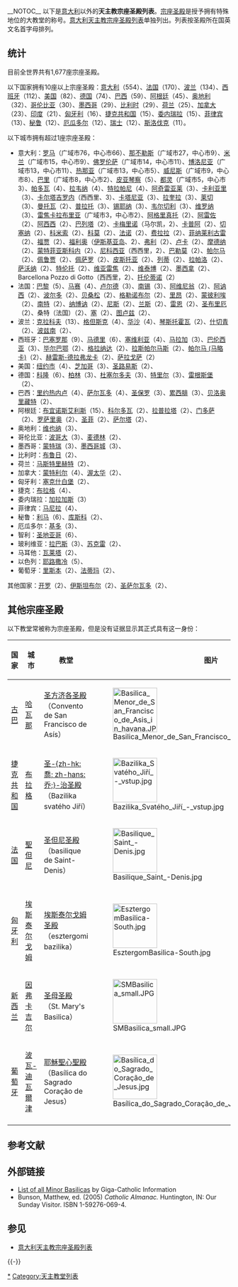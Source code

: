 {{Unreferenced|time=2020-04-11T18:07:59+00:00}}
__NOTOC__
以下是[[意大利|意大利]]以外的'''天主教宗座圣殿列表'''。[[巴西利卡|宗座圣殿]]是授予拥有特殊地位的大教堂的称号。[[意大利天主教宗座圣殿列表|意大利天主教宗座圣殿列表]]单独列出。列表按圣殿所在国英文名首字母排列。

{{Main|天主教宗座圣殿列表/A-E}}
{{Main|天主教宗座圣殿列表/F-M}}
{{Main|天主教宗座圣殿列表/N-Z}}

==统计==
目前全世界共有1,677座宗座圣殿。

以下国家拥有10座以上宗座圣殿：[[意大利|意大利]]（554）、[[法国|法国]]（170）、[[波兰|波兰]]（134）、[[西班牙|西班牙]]（112）、[[美国|美国]]（82）、[[德国|德国]]（74）、[[巴西|巴西]]（59）、[[阿根廷|阿根廷]]（45）、[[奥地利|奥地利]]（32）、[[哥伦比亚|哥伦比亚]]（30）、[[墨西哥|墨西哥]]（29）、[[比利时|比利时]]（29）、[[荷兰|荷兰]]（25）、[[加拿大|加拿大]]（23）、[[印度|印度]]（21）、[[匈牙利|匈牙利]]（16）、[[捷克共和国|捷克共和国]]（15）、[[委内瑞拉|委内瑞拉]]（15）、[[菲律宾|菲律宾]]（13）、[[秘鲁|秘鲁]]（12）、[[厄瓜多尔|厄瓜多尔]]（12）、[[瑞士|瑞士]]（12）、[[斯洛伐克|斯洛伐克]]（11）。

以下城市拥有超过1座宗座圣殿：
*意大利：[[罗马|罗马]]（广域市76，中心市66）、[[那不勒斯|那不勒斯]]（广域市27，中心市9）、[[米兰|米兰]]（广域市15，中心市9）、[[佛罗伦萨|佛罗伦萨]]（广域市14，中心市11）、[[博洛尼亚|博洛尼亚]]（广域市13，中心市11）、[[热那亚|热那亚]]（广域市13，中心市5）、[[威尼斯|威尼斯]]（广域市9，中心市8）、[[巴里|巴里]]（广域市8，中心市2）、[[皮亚琴察|皮亚琴察]]（5）、[[都灵|都灵]]（广域市5，中心市3）、[[帕多瓦|帕多瓦]]（4）、[[拉韦纳|拉韦纳]]（4）、[[特拉帕尼|特拉帕尼]]（4）、[[阿奇雷亚莱|阿奇雷亚莱]]（3）、[[卡利亚里|卡利亚里]]（3）、[[卡尔塔吉罗内|卡尔塔吉罗内]]（西西里、3）、[[卡塔尼亚|卡塔尼亚]]（3）、[[拉奎拉|拉奎拉]]（3）、[[莱切|莱切]]（3）、[[曼托瓦|曼托瓦]]（2）、[[普拉托|普拉托]]（3）、[[锡耶纳|锡耶纳]]（3）、[[韦尔切利|韦尔切利]]（3）、[[维罗纳|维罗纳]]（3）、[[雷焦卡拉布里亚|雷焦卡拉布里亚]]（广域市3，中心市2）、[[阿格里真托|阿格里真托]]（2）、[[阿雷佐|阿雷佐]]（2）、[[阿西西|阿西西]]（2）、[[巴列塔|巴列塔]]（2）、[[卡梅里诺|卡梅里诺]]（马尔凯，2）、[[卡普阿|卡普阿]]（2）、[[切塞纳|切塞纳]]（2）、[[科米索|科米索]]（2）、[[科莫|科莫]]（2）、[[法诺|法诺]]（2）、[[费拉拉|费拉拉]]（2）、[[菲纳莱利古雷|菲纳莱利古雷]]（2）、[[福贾|福贾]]（2）、[[福廖|福利奥]]（[[伊斯基亚岛|伊斯基亚岛]]、2）、[[弗利|弗利]]（2）、[[卢卡|卢卡]]（2）、[[摩德纳|摩德纳]]（2）、[[蒙特菲亚斯科内|蒙特菲亚斯科内]]（2）、[[尼科西亚_(西西里)|尼科西亚]]（西西里，2）、[[巴勒莫|巴勒莫]]（2）、[[帕尔马|帕尔马]]（2）、[[佩鲁贾|佩鲁贾]]（2）、[[佩萨罗|佩萨罗]]（2）、[[皮斯托亚|皮斯托亚]]（2）、[[列蒂|列蒂]]（2）、[[拉帕洛|拉帕洛]]（2）、[[萨沃纳|萨沃纳]]（2）、[[特伦托|特伦托]]（2）、[[维亚雷焦|维亚雷焦]]（2）、[[维泰博|维泰博]]（2）、[[墨西拿|墨西拿]]（2）、Barcellona Pozzo di Gotto（西西里，2）、[[托伦蒂诺|托伦蒂诺]]（2）
*法国：[[巴黎|巴黎]]（5）、[[马赛|马赛]]（4）、[[卢尔德|卢尔德]]（3）、[[南锡|南锡]]（3）、[[阿维尼翁|阿维尼翁]]（2）、[[阿讷西|阿讷西]]（2）、[[波尔多|波尔多]]（2）、[[贝桑松|贝桑松]]（2）、[[格勒诺布尔|格勒诺布尔]]（2）、[[里昂|里昂]]（2）、[[蒙彼利埃|蒙彼利埃]]（2）、[[南特|南特]]（2）、[[纳博讷|纳博讷]]（2）、[[尼斯|尼斯]]（2）、[[兰斯|兰斯]]（2）、[[雷恩|雷恩]]（2）、[[圣布里厄|圣布里厄]]（2）、桑特（法国）（2）、[[塞|塞]]（2）、[[图卢兹|图卢兹]]（2）、
*波兰：[[克拉科夫|克拉科夫]]（13）、[[格但斯克|格但斯克]]（4）、[[华沙|华沙]]（4）、[[琴斯托霍瓦|琴斯托霍瓦]]（2）、[[什切青|什切青]]（2）、[[波兹南|波兹南]]（2）、
*西班牙：[[巴塞罗那|巴塞罗那]]（9）、[[马德里|马德里]]（6）、[[塞维利亚|塞维利亚]]（4）、[[马拉加|马拉加]]（3）、[[巴伦西亚|巴伦西亚]]（3）、[[毕尔巴鄂|毕尔巴鄂]]（2）、[[格拉纳达|格拉纳达]]（2）、[[拉斯帕尔马斯|拉斯帕尔马斯]]（2）、[[帕尔马_(马略卡)|帕尔马 (马略卡)]]（2）、[[赫雷斯-德拉弗龙卡|赫雷斯-德拉弗龙卡]]（2）、[[萨拉戈萨|萨拉戈萨]]（2）
*美国：[[纽约市|纽约市]]（4）、[[芝加哥|芝加哥]]（3）、[[圣路易斯|圣路易斯]]（2）、
*德国：[[科隆|科隆]]（6）、[[柏林|柏林]]（3）、[[杜塞尔多夫|杜塞尔多夫]]（3）、[[特里尔|特里尔]]（3）、[[雷根斯堡|雷根斯堡]]（2）、
*巴西：[[里约热内卢|里约热内卢]]（4）、[[萨尔瓦多_(巴西)|萨尔瓦多]]（4）、[[圣保罗|圣保罗]]（3）、[[累西腓|累西腓]]（3）、[[贝洛奥里藏特|贝洛奥里藏特]]（2）、
*阿根廷：[[布宜诺斯艾利斯|布宜诺斯艾利斯]]（15）、[[科尔多瓦_(阿根廷)|科尔多瓦]]（2）、[[拉普拉塔|拉普拉塔]]（2）、[[门多萨|门多萨]]（2）、[[罗萨里奥|罗萨里奥]]（2）、[[圣菲_(阿根廷)|圣菲]]（2）、[[萨尔塔|萨尔塔]]（2）、
*奥地利：[[维也纳|维也纳]]（3）、
*哥伦比亚：[[波哥大|波哥大]]（3）、[[麦德林|麦德林]]（2）、
*墨西哥：[[蒙特瑞|蒙特瑞]]（3）、[[墨西哥城|墨西哥城]]（3）、
*比利时：[[布鲁日|布鲁日]]（2）、
*荷兰：[[马斯特里赫特|马斯特里赫特]]（2）、
*加拿大：[[蒙特利尔|蒙特利尔]]（4）、[[渥太华|渥太华]]（2）、
*匈牙利：[[塞克什白堡|塞克什白堡]]（2）、
*捷克：[[布拉格|布拉格]]（4）、
*委内瑞拉：[[加拉加斯|加拉加斯]]（3）
*菲律宾：[[马尼拉|马尼拉]]（4）、
*秘鲁：[[利马|利马]]（6）、[[库斯科|库斯科]]（2）、
*厄瓜多尔：[[基多|基多]]（3）、
*智利：[[圣地亚哥_(智利)|圣地亚哥]]（6）、
*玻利维亚：[[拉巴斯|拉巴斯]]（3）、[[苏克雷|苏克雷]]（2）、
*马耳他：[[瓦莱塔|瓦莱塔]]（2）、
*以色列：[[耶路撒冷|耶路撒冷]]（5）、
*葡萄牙：[[里斯本|里斯本]]（2）、[[法蒂玛|法蒂玛]]（2）、
其他国家：[[开罗|开罗]]（2）、[[伊斯坦布尔|伊斯坦布尔]]（2）、[[圣萨尔瓦多|圣萨尔瓦多]]（2）、

==其他宗座圣殿==
以下教堂常被称为宗座圣殿，但是没有证据显示其正式具有这一身份：

{|class="wikitable sortable" style="text-align:center"
!国家!!城市!!class="unsortable"|教堂!!class="unsortable"|图片
|-
|[[古巴|古巴]]||[[哈瓦那|哈瓦那]]||[[圣方济各圣殿_(哈瓦那)|圣方济各圣殿]]<br />（Convento de San Francisco de Asís）||[[File:Basilica_Menor_de_San_Francisco_de_Asis_in_havana.JPG|100px]]
|-
|[[捷克共和国|捷克共和国]]||[[布拉格|布拉格]]||[[圣乔治圣殿_(布拉格)|圣-{zh-hk:喬; zh-hans:乔;}-治圣殿]]<br />（Bazilika svatého Jiří）||[[File:Bazilika_Svatého_Jiří_-_vstup.jpg|100px]]
|-
|[[法国|法国]]||[[聖但尼_(塞納-聖但尼省)|聖但尼]]||[[圣但尼圣殿|圣但尼圣殿]]<br />（basilique de Saint-Denis）||[[File:Basilique_Saint_-Denis.jpg|100px]]
|-
|[[匈牙利|匈牙利]]||[[埃斯泰尔戈姆|埃斯泰尔戈姆]]||[[埃斯泰尔戈姆圣殿|埃斯泰尔戈姆圣殿]]<br />（esztergomi bazilika）||[[File:EsztergomBasilica-South.jpg|100px]]
|-
|[[新西兰|新西兰]]||[[因弗卡吉尔|因弗卡吉尔]]||[[圣母圣殿_(因弗卡吉尔)|圣母圣殿]]<br />（St. Mary's Basilica）||[[File:SMBasilica_small.JPG|100px]]
|-
|[[葡萄牙|葡萄牙]]||[[波瓦-迪瓦爾津|波瓦-迪瓦爾津]]||[[耶穌聖心聖殿|耶穌聖心聖殿]]<br />（Basílica do Sagrado Coração de Jesus）||[[File:Basílica_do_Sagrado_Coração_de_Jesus.jpg|100px]]
|-
|}

== 参考文献 ==
{{Reflist|1}}

== 外部链接 ==
* [http://www.gcatholic.org/churches/bas.htm List of all Minor Basilicas]  by Giga-Catholic Information
* Bunson, Matthew, ed. (2005) ''Catholic Almanac.'' Huntington, IN: Our Sunday Visitor. ISBN 1-59276-069-4.

== 参见 ==
* [[意大利天主教宗座圣殿列表|意大利天主教宗座圣殿列表]]

{{-}}
{{教宗相关}}

[[Category:宗座聖殿|*]]
[[Category:天主教堂列表|Category:天主教堂列表]]